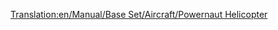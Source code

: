[[Translation:en/Manual/Base Set/Aircraft/Powernaut Helicopter]]
{{en/Manual/Base Set/Aircraft/Helicopter|Cost=30.761 (61,522)
|Speed=322 kph (200 MPH)
|Annual=2.278 (4,556)
|Designed=1958
|Lifespan=20
|Capacity=40 passengers & 10 bags of mail
|Description=Toyland Version of the Tricario Helicopter. It's the only helicopter available in toyland.
|Real-life=Fictional
}}